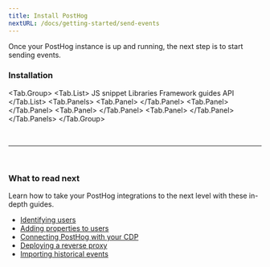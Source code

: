 ```yaml
---
title: Install PostHog
nextURL: /docs/getting-started/send-events
---
```


Once your PostHog instance is up and running, the next step is to start sending events.



<h3 class="mb-0">Installation</h3>

<!-- prettier-ignore -->
<Tab.Group>
    <Tab.List>
        <Tab>JS snippet</Tab>
        <Tab count="13">Libraries</Tab>
        <Tab count="11">Framework guides</Tab>
        <Tab>API</Tab>
    </Tab.List>
    <Tab.Panels>
        <Tab.Panel>
            <SnippetInstructions />
        </Tab.Panel>
        <Tab.Panel>
            <SDKs />
        </Tab.Panel>
        <Tab.Panel>
            <Frameworks />
        </Tab.Panel>
        <Tab.Panel>
            <API />
        </Tab.Panel>
    </Tab.Panels>
</Tab.Group>

<br />
<hr />
<br />

### What to read next

Learn how to take your PostHog integrations to the next level with these in-depth guides.

-   [Identifying users](/docs/integrate/indentify-users)
-   [Adding properties to users](/docs/integrate/user-properties)
-   [Connecting PostHog with your CDP](/docs/integrate/cdp)
-   [Deploying a reverse proxy](/docs/integrate/proxy)
-   [Importing historical events](/docs/integrate/ingest-historic-data)
